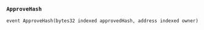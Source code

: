 ### `ApproveHash`
```solidity
event ApproveHash(bytes32 indexed approvedHash, address indexed owner)
```



